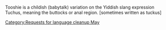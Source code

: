{{nolanguage/box}}
[[Category:Requests for language cleanup May]]
Tooshie is a childish (babytalk) variation on the Yiddish slang expression Tuchus, meaning the buttocks or anal region. [sometimes written as tuckus]
{{rfc}}